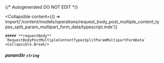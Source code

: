 {/* Autogenerated DO NOT EDIT  */}

<Collapsible
    content={() => import('/content/models/operations/request_body_post_multiple_content_types_split_param_multipart_form_data/typescript.mdx')}
>
    ##### **requestBody** `RequestBodyPostMultipleContentTypesSplitParamMultipartFormData`
    <Collapsible.Break/>
</Collapsible>

##### **paramStr** `string`

